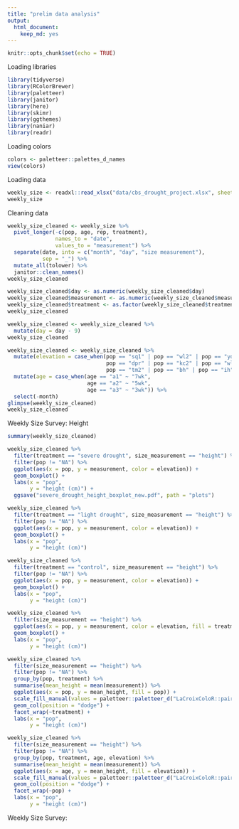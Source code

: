 ```yaml
---
title: "prelim data analysis"
output: 
  html_document: 
    keep_md: yes
---
```


```r
knitr::opts_chunk$set(echo = TRUE)
```


Loading libraries
```r
library(tidyverse)
library(RColorBrewer)
library(paletteer)
library(janitor)
library(here)
library(skimr)
library(ggthemes)
library(naniar)
library(readr)
```

Loading colors
```r
colors <- paletteer::palettes_d_names
view(colors)
```

Loading data
```r
weekly_size <- readxl::read_xlsx("data/cbs_drought_project.xlsx", sheet = "Weekly Surveys (complete racks)")
weekly_size
```

Cleaning data
```r
weekly_size_cleaned <- weekly_size %>% 
  pivot_longer(-c(pop, age, rep, treatment),
               names_to = "date",
               values_to = "measurement") %>% 
  separate(date, into = c("month", "day", "size measurement"),
           sep = "_") %>% 
  mutate_all(tolower) %>%
  janitor::clean_names()
weekly_size_cleaned
```

```r
weekly_size_cleaned$day <- as.numeric(weekly_size_cleaned$day)
weekly_size_cleaned$measurement <- as.numeric(weekly_size_cleaned$measurement)
weekly_size_cleaned$treatment <- as.factor(weekly_size_cleaned$treatment)
weekly_size_cleaned
```

```r
weekly_size_cleaned <- weekly_size_cleaned %>% 
  mutate(day = day - 9)
weekly_size_cleaned
```

```r
weekly_size_cleaned <- weekly_size_cleaned %>%
  mutate(elevation = case_when(pop == "sq1" | pop == "wl2" | pop == "yo1" | pop == "sq3" ~ "high",
                               pop == "dpr" | pop == "kc2" | pop == "wl1" ~ "intermediate",
                               pop == "tm2" | pop == "bh" | pop == "ih" ~ "low")) %>% 
  mutate(age = case_when(age == "a1" ~ "7wk",
                         age == "a2" ~ "5wk",
                         age == "a3" ~ "3wk")) %>% 
  select(-month)
glimpse(weekly_size_cleaned)
weekly_size_cleaned
```

Weekly Size Survey: Height

```r
summary(weekly_size_cleaned)
```


```r
weekly_size_cleaned %>% 
  filter(treatment == "severe drought", size_measurement == "height") %>%
  filter(pop != "NA") %>% 
  ggplot(aes(x = pop, y = measurement, color = elevation)) +
  geom_boxplot() +
  labs(x = "pop",
       y = "height (cm)") +
  ggsave("severe_drought_height_boxplot_new.pdf", path = "plots")
```
```r
weekly_size_cleaned %>% 
  filter(treatment == "light drought", size_measurement == "height") %>%
  filter(pop != "NA") %>% 
  ggplot(aes(x = pop, y = measurement, color = elevation)) +
  geom_boxplot() +
  labs(x = "pop",
       y = "height (cm)")
```
```r
weekly_size_cleaned %>% 
  filter(treatment == "control", size_measurement == "height") %>%
  filter(pop != "NA") %>% 
  ggplot(aes(x = pop, y = measurement, color = elevation)) +
  geom_boxplot() +
  labs(x = "pop",
       y = "height (cm)")
```
```r
weekly_size_cleaned %>% 
  filter(size_measurement == "height") %>%
  ggplot(aes(x = pop, y = measurement, color = elevation, fill = treatment)) +
  geom_boxplot() +
  labs(x = "pop",
       y = "height (cm)")
```
```r
weekly_size_cleaned %>% 
  filter(size_measurement == "height") %>%
  filter(pop != "NA") %>% 
  group_by(pop, treatment) %>% 
  summarise(mean_height = mean(measurement)) %>% 
  ggplot(aes(x = pop, y = mean_height, fill = pop)) +
  scale_fill_manual(values = paletteer::paletteer_d("LaCroixColoR::paired")) +
  geom_col(position = "dodge") +
  facet_wrap(~treatment) +
  labs(x = "pop",
       y = "height (cm)")
```

```r
weekly_size_cleaned %>% 
  filter(size_measurement == "height") %>%
  filter(pop != "NA") %>% 
  group_by(pop, treatment, age, elevation) %>% 
  summarise(mean_height = mean(measurement)) %>% 
  ggplot(aes(x = age, y = mean_height, fill = elevation)) +
  scale_fill_manual(values = paletteer::paletteer_d("LaCroixColoR::paired")) +
  geom_col(position = "dodge") +
  facet_wrap(~pop) +
  labs(x = "pop",
       y = "height (cm)")
```



Weekly Size Survey: 
